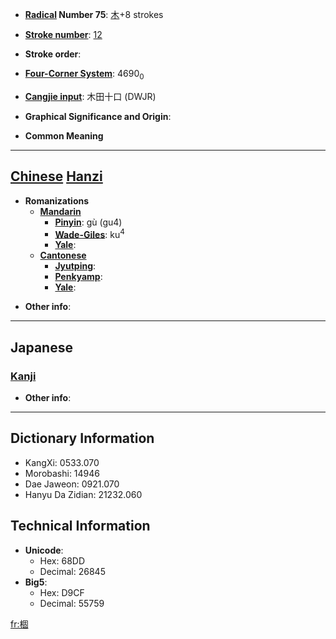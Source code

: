 * '''[[Wiktionary:Chinese radical index| Radical]] Number 75''': [[Wiktionary:Chinese radical index 木|木]]+8 strokes

* '''[[Wiktionary:Chinese total strokes index|Stroke number]]''': [[Wiktionary:Chinese total strokes index 12|12]]

* '''Stroke order''': 

* '''[[Wiktionary:Chinese four corner index|Four-Corner System]]''': 4690<sub>0</sub>

* '''[[Wiktionary:Chinese Cangjie index|Cangjie input]]''': 木田十口 (DWJR)

* '''Graphical Significance and Origin''': 

* '''Common Meaning'''

----

== [[Chinese]] [[Hanzi]] ==

* '''Romanizations'''
** '''[[Mandarin]]'''
*** '''[[Pinyin]]''': gù (gu4)
*** '''[[Wade-Giles]]''': ku<sup>4</sup>
*** '''[[Yale]]''': 
** '''[[Cantonese]]'''
*** '''[[Jyutping]]''':
*** '''[[Penkyamp]]''': 
*** '''[[Yale]]''': 

* '''Other info''': 

----

==Japanese==
===[[Kanji]]===
{{kanji|on readings=[[こ]] (ko), [[く]] (ku)|kun readings=[[ねずみおとし]] (nezumiotoshi)}}

* '''Other info''':  

----

== Dictionary Information ==

* KangXi: 0533.070
* Morobashi: 14946
* Dae Jaweon: 0921.070
* Hanyu Da Zidian: 21232.060

== Technical Information ==

* '''Unicode''':
** Hex: 68DD
** Decimal: 26845
* '''Big5''':
** Hex: D9CF
** Decimal: 55759

[[fr:棝]]